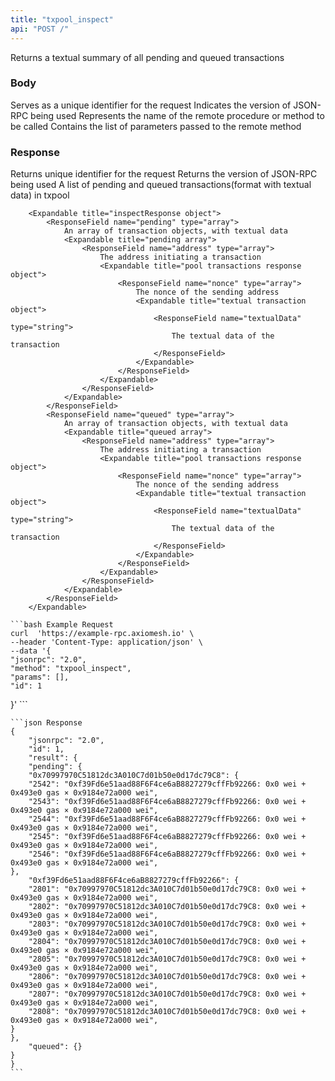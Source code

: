```yaml
---
title: "txpool_inspect"
api: "POST /"
---
```


Returns a textual summary of all pending and queued transactions
### Body

<ParamField body="id" type="number" placeholder="1">
    Serves as a unique identifier for the request

</ParamField>

<ParamField body="jsonrpc" type="string" placeholder="2.0">
    Indicates the version of JSON-RPC being used
</ParamField>

<ParamField body="method" type="string" placeholder="txpool_inspect">
    Represents the name of the remote procedure or method to be called
</ParamField>

<ParamField body="params" type="array">
    Contains the list of parameters passed to the remote method
</ParamField>

### Response

<ResponseField name="id" type="number">
    Returns unique identifier for the request
</ResponseField>

<ResponseField name="jsonrpc" type="string">
    Returns the version of JSON-RPC being used
</ResponseField>


<ResponseField name="inspectResponse" type="object">
    A list of pending and queued transactions(format with textual data) in txpool

        <Expandable title="inspectResponse object">
            <ResponseField name="pending" type="array">
                An array of transaction objects, with textual data
                <Expandable title="pending array">
                    <ResponseField name="address" type="array">
                        The address initiating a transaction
                        <Expandable title="pool transactions response object">
                            <ResponseField name="nonce" type="array">
                                The nonce of the sending address
                                <Expandable title="textual transaction object">
                                    <ResponseField name="textualData" type="string">
                                        The textual data of the transaction
                                    </ResponseField>
                                </Expandable>
                            </ResponseField>
                        </Expandable>
                    </ResponseField>
                </Expandable>
            </ResponseField>
            <ResponseField name="queued" type="array">
                An array of transaction objects, with textual data
                <Expandable title="queued array">
                    <ResponseField name="address" type="array">
                        The address initiating a transaction
                        <Expandable title="pool transactions response object">
                            <ResponseField name="nonce" type="array">
                                The nonce of the sending address
                                <Expandable title="textual transaction object">
                                    <ResponseField name="textualData" type="string">
                                        The textual data of the transaction
                                    </ResponseField>
                                </Expandable>
                            </ResponseField>
                        </Expandable>
                    </ResponseField>
                </Expandable>
            </ResponseField>
        </Expandable>
</ResponseField>


<RequestExample>

    ```bash Example Request
    curl  'https://example-rpc.axiomesh.io' \
    --header 'Content-Type: application/json' \
    --data '{
    "jsonrpc": "2.0",
    "method": "txpool_inspect",
    "params": [],
    "id": 1
}'
    ```

</RequestExample>

<ResponseExample>

    ```json Response
    {
        "jsonrpc": "2.0",
        "id": 1,
        "result": {
        "pending": {
        "0x70997970C51812dc3A010C7d01b50e0d17dc79C8": {
        "2542": "0xf39Fd6e51aad88F6F4ce6aB8827279cffFb92266: 0x0 wei + 0x493e0 gas × 0x9184e72a000 wei",
        "2543": "0xf39Fd6e51aad88F6F4ce6aB8827279cffFb92266: 0x0 wei + 0x493e0 gas × 0x9184e72a000 wei",
        "2544": "0xf39Fd6e51aad88F6F4ce6aB8827279cffFb92266: 0x0 wei + 0x493e0 gas × 0x9184e72a000 wei",
        "2545": "0xf39Fd6e51aad88F6F4ce6aB8827279cffFb92266: 0x0 wei + 0x493e0 gas × 0x9184e72a000 wei",
        "2546": "0xf39Fd6e51aad88F6F4ce6aB8827279cffFb92266: 0x0 wei + 0x493e0 gas × 0x9184e72a000 wei",
    },
        "0xf39Fd6e51aad88F6F4ce6aB8827279cffFb92266": {
        "2801": "0x70997970C51812dc3A010C7d01b50e0d17dc79C8: 0x0 wei + 0x493e0 gas × 0x9184e72a000 wei",
        "2802": "0x70997970C51812dc3A010C7d01b50e0d17dc79C8: 0x0 wei + 0x493e0 gas × 0x9184e72a000 wei",
        "2803": "0x70997970C51812dc3A010C7d01b50e0d17dc79C8: 0x0 wei + 0x493e0 gas × 0x9184e72a000 wei",
        "2804": "0x70997970C51812dc3A010C7d01b50e0d17dc79C8: 0x0 wei + 0x493e0 gas × 0x9184e72a000 wei",
        "2805": "0x70997970C51812dc3A010C7d01b50e0d17dc79C8: 0x0 wei + 0x493e0 gas × 0x9184e72a000 wei",
        "2806": "0x70997970C51812dc3A010C7d01b50e0d17dc79C8: 0x0 wei + 0x493e0 gas × 0x9184e72a000 wei",
        "2807": "0x70997970C51812dc3A010C7d01b50e0d17dc79C8: 0x0 wei + 0x493e0 gas × 0x9184e72a000 wei",
        "2808": "0x70997970C51812dc3A010C7d01b50e0d17dc79C8: 0x0 wei + 0x493e0 gas × 0x9184e72a000 wei",
    }
    },
        "queued": {}
    }
    }
    ```

</ResponseExample>
